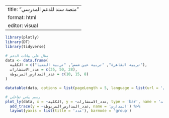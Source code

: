 
---
title: "منصة سند للدعم المدرسي"
format: html
editor: visual
---

```r
library(plotly)
library(DT)
library(tidyverse)

# مثال على بيانات الدعم
data <- data.frame(
  الكلية = c("تربية القاهرة", "تربية عين شمس", "تربية المنيا"),
  عدد_الاستشارات = c(35, 50, 28),
  عدد_المدارس_المربوطة = c(10, 15, 8)
)

datatable(data, options = list(pageLength = 5, language = list(url = '//cdn.datatables.net/plug-ins/1.10.11/i18n/Arabic.json')))
```

```r
# رسم بياني تفاعلي
plot_ly(data, x = ~الكلية, y = ~عدد_الاستشارات, type = 'bar', name = 'الاستشارات') %>%
  add_trace(y = ~عدد_المدارس_المربوطة, name = 'المدارس') %>%
  layout(yaxis = list(title = 'عدد'), barmode = 'group')
```
